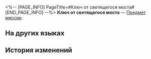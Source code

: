 <%-- [PAGE_INFO]
PageTitle=#Ключ от светящегося моста#
[END_PAGE_INFO] --%>
{{Предмет Инфобокс
|id          = 149960
|Изображение = Предмет Ключ от светящегося моста.png
|Тип         = Предмет миссии
|Инвентарь   = Миссии
|Редкость    = 1
|Эффект      = 
|Описание    = 
}}
'''Ключ от светящегося моста''' — [[Предмет миссии]].

==На других языках==
{{На других языках
|en   = Light Bridge Key
|zhs  = 光桥钥匙
|zht  = 光橋鑰匙
|ja   = 光の橋の鍵
|ko   = 빛나는 다리의 열쇠
|es   = Llave del puente luminoso
|fr   = Clé du pont léger
|ru   = Ключ от светящегося моста
|th   = กุญแจสะพานแสง
|vi   = Chìa Khóa Cầu Ánh Sáng
|de   = Schlüssel zur Lichtbrücke
|id   = Kunci Jembatan Bercahaya
|pt   = Chave da Ponte de Luz
}}

==История изменений==
{{История изменений|3.5}}